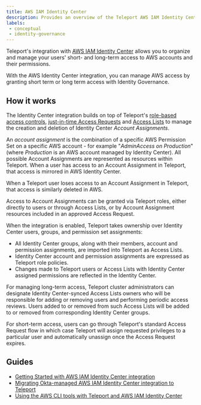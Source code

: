```yaml
---
title: AWS IAM Identity Center
description: Provides an overview of the Teleport AWS IAM Identity Center integration.
labels:
 - conceptual
 - identity-governance
---
```


Teleport's integration with [AWS IAM Identity Center](https://aws.amazon.com/iam/identity-center/)
allows you to organize and manage your users' short- and long-term access to AWS
accounts and their permissions.

With the AWS Identity Center integration, you can manage AWS access by granting short term or long term access with Identity Governance.

## How it works

The Identity Center integration builds on top of Teleport's [role-based access controls](../../../../index.mdx),
[just-in-time Access Requests](../../../../identity-governance/access-requests/access-requests.mdx)
and [Access Lists](../../../../identity-governance/access-lists/access-lists.mdx) to manage
the creation and deletion of Identity Center _Account Assignments_. 

An _account assignment_ is the combination of a specific AWS Permission Set on a 
specific AWS account - for example "*AdminAccess on Production*" (where *Production* is 
an AWS account managed by Identity Center). All possible Account Assignments are
represented as resources within Teleport. When a user has access to an Account
Assignment in Teleport, that access is mirrored in AWS Identity Center.

When a Teleport user loses access to an Account Assignment in Teleport, that access
is similarly deleted in AWS. 

Access to Account Assignments can be granted via Teleport roles, either directly
to users or through Access Lists, or by Account Assignment resources included in
an approved Access Request.

When the integration is enabled, Teleport takes ownership over Identity Center 
users, groups, and permission set assignments:

- All Identity Center groups, along with their members, account and permission
  assignments, are imported into Teleport as Access Lists.
- Identity Center account and permission assignments are expressed as Teleport
  role policies.
- Changes made to Teleport users or Access Lists with Identity Center assigned
  permissions are reflected in the Identity Center.

For managing long-term access, Teleport cluster administrators can designate
Identity Center-synced Access Lists owners who will be responsible for adding
or removing users and performing periodic access reviews. Users added to or
removed from such Access Lists will be added to or removed from corresponding
Identity Center groups.

For short-term access, users can go through Teleport's standard Access Request
flow in which case Teleport will assign requested privileges to a particular
user and automatically unassign once the Access Request expires.

## Guides

- [Getting Started with AWS IAM Identity Center integration](guide.mdx)
- [Migrating Okta-managed AWS IAM Identity Center integration to Teleport](migrating-identity-center-from-okta-to-teleport.mdx)
- [Using the AWS CLI tools with Teleport and AWS IAM Identity Center](using-aws-cli.mdx)